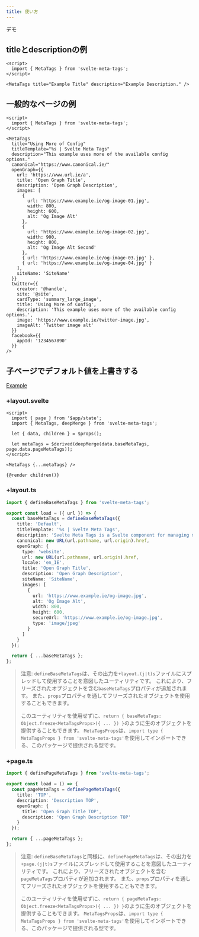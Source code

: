 ```yaml
---
title: 使い方
---
```



<LinkButton href="https://svelte.dev/repl/ffd783c9b8e54d97b6b7cac6eadace42" icon="external" iconPlacement="start">
  デモ
</LinkButton>

## titleとdescriptionの例

```svelte
<script>
  import { MetaTags } from 'svelte-meta-tags';
</script>

<MetaTags title="Example Title" description="Example Description." />
```

## 一般的なページの例

```svelte
<script>
  import { MetaTags } from 'svelte-meta-tags';
</script>

<MetaTags
  title="Using More of Config"
  titleTemplate="%s | Svelte Meta Tags"
  description="This example uses more of the available config options."
  canonical="https://www.canonical.ie/"
  openGraph={{
    url: 'https://www.url.ie/a',
    title: 'Open Graph Title',
    description: 'Open Graph Description',
    images: [
      {
        url: 'https://www.example.ie/og-image-01.jpg',
        width: 800,
        height: 600,
        alt: 'Og Image Alt'
      },
      {
        url: 'https://www.example.ie/og-image-02.jpg',
        width: 900,
        height: 800,
        alt: 'Og Image Alt Second'
      },
      { url: 'https://www.example.ie/og-image-03.jpg' },
      { url: 'https://www.example.ie/og-image-04.jpg' }
    ],
    siteName: 'SiteName'
  }}
  twitter={{
    creator: '@handle',
    site: '@site',
    cardType: 'summary_large_image',
    title: 'Using More of Config',
    description: 'This example uses more of the available config options.',
    image: 'https://www.example.ie/twitter-image.jpg',
    imageAlt: 'Twitter image alt'
  }}
  facebook={{
    appId: '1234567890'
  }}
/>
```

## 子ページでデフォルト値を上書きする

[Example](https://github.com/oekazuma/svelte-meta-tags/tree/main/example)

### +layout.svelte

```svelte
<script>
  import { page } from '$app/state';
  import { MetaTags, deepMerge } from 'svelte-meta-tags';

  let { data, children } = $props();

  let metaTags = $derived(deepMerge(data.baseMetaTags, page.data.pageMetaTags));
</script>

<MetaTags {...metaTags} />

{@render children()}
```

### +layout.ts

```ts
import { defineBaseMetaTags } from 'svelte-meta-tags';

export const load = ({ url }) => {
  const baseMetaTags = defineBaseMetaTags({
    title: 'Default',
    titleTemplate: '%s | Svelte Meta Tags',
    description: 'Svelte Meta Tags is a Svelte component for managing meta tags and SEO in your Svelte applications.',
    canonical: new URL(url.pathname, url.origin).href,
    openGraph: {
      type: 'website',
      url: new URL(url.pathname, url.origin).href,
      locale: 'en_IE',
      title: 'Open Graph Title',
      description: 'Open Graph Description',
      siteName: 'SiteName',
      images: [
        {
          url: 'https://www.example.ie/og-image.jpg',
          alt: 'Og Image Alt',
          width: 800,
          height: 600,
          secureUrl: 'https://www.example.ie/og-image.jpg',
          type: 'image/jpeg'
        }
      ]
    }
  });

  return { ...baseMetaTags };
};
```

> 注意: `defineBaseMetaTags`は、その出力を`+layout.(j|t)s`ファイルにスプレッドして使用することを意図したユーティリティです。
> これにより、フリーズされたオブジェクトを含む`baseMetaTags`プロパティが追加されます。
> また、`props`プロパティを通してフリーズされたオブジェクトを使用することもできます。
>
> このユーティリティを使用せずに、`return { baseMetaTags: Object.freeze<MetaTagsProps>({ ... }) }`のように生のオブジェクトを提供することもできます。
> `MetaTagsProps`は、`import type { MetaTagsProps } from 'svelte-meta-tags'`を使用してインポートできる、このパッケージで提供される型です。

### +page.ts

```ts
import { definePageMetaTags } from 'svelte-meta-tags';

export const load = () => {
  const pageMetaTags = definePageMetaTags({
    title: 'TOP',
    description: 'Description TOP',
    openGraph: {
      title: 'Open Graph Title TOP',
      description: 'Open Graph Description TOP'
    }
  });

  return { ...pageMetaTags };
};
```

> 注意: `defineBaseMetaTags`と同様に、`definePageMetaTags`は、その出力を`+page.(j|t)s`ファイルにスプレッドして使用することを意図したユーティリティです。
> これにより、フリーズされたオブジェクトを含む`pageMetaTags`プロパティが追加されます。
> また、`props`プロパティを通してフリーズされたオブジェクトを使用することもできます。
>
> このユーティリティを使用せずに、`return { pageMetaTags: Object.freeze<MetaTagsProps>({ ... }) }`のように生のオブジェクトを提供することもできます。
> `MetaTagsProps`は、`import type { MetaTagsProps } from 'svelte-meta-tags'`を使用してインポートできる、このパッケージで提供される型です。
